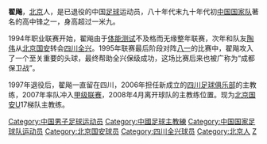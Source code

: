 '''翟飚'''{{BD|1968年|9月14日|||Z}}，[[北京|北京]]人，是已退役的中国[[足球|足球]]运动员，八十年代末九十年代初[[中国国家足球队|中国国家队]]著名的高中锋之一，身高超过一米九。

1994年职业联赛开始，翟飚由于[[中国足协体能测试|体能测试]]不及格而无缘整年联赛，次年和队友[[陶伟_(1966年)|陶伟]]从[[北京国安|北京国安]]转会[[四川全兴|四川全兴]]。1995年联赛最后阶段对阵[[八一足球俱乐部|八一]]的比赛中，翟飚攻入了一个至关重要的头球，最终帮助全兴保级成功，这场比赛后来也被广称为“成都保卫战”。

1997年退役后，翟飚一直留在四川，2006年担任新成立的[[四川足球俱乐部|四川足球俱乐部]]的主教练，2007年率队冲入[[中国足球甲级联赛|甲级联赛]]，2008年4月离开球队的主教练位置。现为[[北京国安|北京国安]]U17梯队主教练。

{{1988年亚洲杯足球赛中国参赛名单}}
{{足球运动员小作品}}
{{DEFAULTSORT:Zhai Biao}}
[[Category:中国男子足球运动员|Category:中国男子足球运动员]]
[[Category:中國足球主教練|Category:中國足球主教練]]
[[Category:中国国家足球队运动员|Category:中国国家足球队运动员]]
[[Category:北京国安球员|Category:北京国安球员]]
[[Category:四川全兴球员|Category:四川全兴球员]]
[[Category:北京人|Category:北京人]]
[[Category:翟姓|Z]]